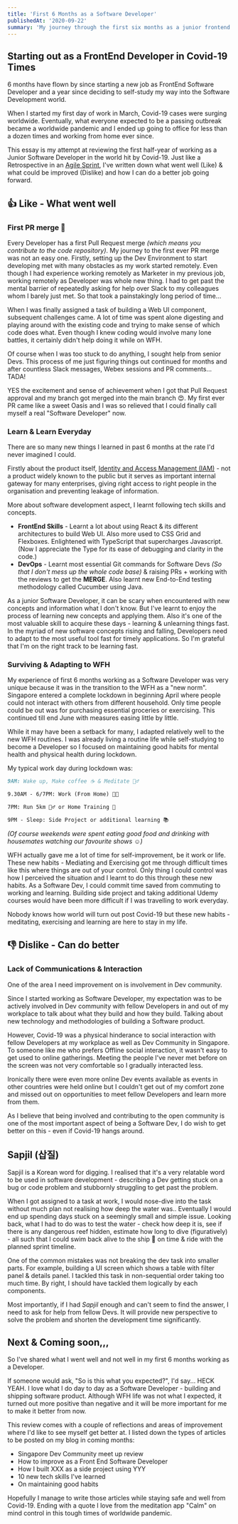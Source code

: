 ```yaml
---
title: 'First 6 Months as a Software Developer'
publishedAt: '2020-09-22'
summary: 'My journey through the first six months as a junior frontend developer during COVID-19 times - what went well, challenges faced, and lessons learned.'
---
```


## Starting out as a FrontEnd Developer in Covid-19 Times

6 months have flown by since starting a new job as FrontEnd Software Developer and a year since deciding to self-study my way into the Software Development world.

When I started my first day of work in March, Covid-19 cases were surging worldwide. Eventually, what everyone expected to be a passing outbreak became a worldwide pandemic and I ended up going to office for less than a dozen times and working from home ever since.

This essay is my attempt at reviewing the first half-year of working as a Junior Software Developer in the world hit by Covid-19. Just like a Retrospective in an [Agile Sprint](https://www.atlassian.com/agile/scrum/sprints), I've written down what went well (Like) & what could be improved (Dislike) and how I can do a better job going forward.

## 👍 Like - What went well

### First PR merge 🥳

Every Developer has a first Pull Request merge *(which means you contribute to the code repository)*. My journey to the first ever PR merge was not an easy one. Firstly, setting up the Dev Environment to start developing met with many obstacles as my work started remotely. Even though I had experience working remotely as Marketer in my previous job, working remotely as Developer was whole new thing. I had to get past the mental barrier of repeatedly asking for help over Slack to my colleagues whom I barely just met. So that took a painstakingly long period of time...

When I was finally assigned a task of building a Web UI component, subsequent challenges came. A lot of time was spent alone digesting and playing around with the existing code and trying to make sense of which code does what. Even though I knew coding would involve many lone battles, it certainly didn't help doing it while on WFH.

Of course when I was too stuck to do anything, I sought help from senior Devs. This process of me just figuring things out continued for months and after countless Slack messages, Webex sessions and PR comments... TADA!

YES the excitement and sense of achievement when I got that Pull Request approval and my branch got merged into the main branch 😍. My first ever PR came like a sweet Oasis and I was so relieved that I could finally call myself a real "Software Developer" now.

### Learn & Learn Everyday

There are so many new things I learned in past 6 months at the rate I'd never imagined I could.

Firstly about the product itself, [Identity and Access Management (IAM)](https://www.ibm.com/sg-en/products/verify-for-workforce-iam) - not a product widely known to the public but it serves as important internal gateway for many enterprises, giving right access to right people in the organisation and preventing leakage of information.

More about software development aspect, I learnt following tech skills and concepts.

- **FrontEnd Skills** - Learnt a lot about using React & its different architectures to build Web UI. Also more used to CSS Grid and Flexboxes. Enlightened with TypeScript that supercharges Javascript. (Now I appreciate the Type for its ease of debugging and clarity in the code.)
- **DevOps** - Learnt most essential Git commands for Software Devs *(So that I don't mess up the whole code base)* & raising PRs + working with the reviews to get the **MERGE**. Also learnt new End-to-End testing methodology called Cucumber using Java.

As a junior Software Developer, it can be scary when encountered with new concepts and information what I don't know. But I've learnt to enjoy the process of learning new concepts and applying them. Also it's one of the most valuable skill to acquire these days - learning & unlearning things fast. In the myriad of new software concepts rising and falling, Developers need to adapt to the most useful tool fast for timely applications. So I'm grateful that I'm on the right track to be learning fast.

### Surviving & Adapting to WFH

My experience of first 6 months working as a Software Developer was very unique because it was in the transition to the WFH as a "new norm". Singapore entered a complete lockdown in beginning April where people could not interact with others from different household. Only time people could be out was for purchasing essential groceries or exercising. This continued till end June with measures easing little by little.

While it may have been a setback for many, I adapted relatively well to the new WFH routines. I was already living a routine life while self-studying to become a Developer so I focused on maintaining good habits for mental health and physical health during lockdown.

My typical work day during lockdown was:

```markdown
9AM: Wake up, Make coffee ☕ & Meditate 🧘‍♂️

9.30AM - 6/7PM: Work (From Home) 👨‍💻

7PM: Run 5km 🏃‍♂️ or Home Training 💪

9PM - Sleep: Side Project or additional learning 📚
```

*(Of course weekends were spent eating good food and drinking with housemates watching our favourite shows ☺️)*

WFH actually gave me a lot of time for self-improvement, be it work or life. These new habits - Mediating and Exercising got me through difficult times like this where things are out of your control. Only thing I could control was how I perceived the situation and I learnt to do this through these new habits. As a Software Dev, I could commit time saved from commuting to working and learning. Building side project and taking additional Udemy courses would have been more difficult if I was travelling to work everyday.

Nobody knows how world will turn out post Covid-19 but these new habits - meditating, exercising and learning are here to stay in my life.

## 👎 Dislike - Can do better

### Lack of Communications & Interaction

One of the area I need improvement on is involvement in Dev community.

Since I started working as Software Developer, my expectation was to be actively involved in Dev community with fellow Developers in and out of my workplace to talk about what they build and how they build. Talking about new technology and methodologies of building a Software product.

However, Covid-19 was a physical hinderance to social interaction with fellow Developers at my workplace as well as Dev Community in Singapore. To someone like me who prefers Offline social interaction, it wasn't easy to get used to online gatherings. Meeting the people I've never met before on the screen was not very comfortable so I gradually interacted less.

Ironically there were even more online Dev events available as events in other countries were held online but I couldn't get out of my comfort zone and missed out on opportunities to meet fellow Developers and learn more from them.

As I believe that being involved and contributing to the open community is one of the most important aspect of being a Software Dev, I do wish to get better on this - even if Covid-19 hangs around.

## Sapjil (삽질)

Sapjil is a Korean word for digging. I realised that it's a very relatable word to be used in software development - describing a Dev getting stuck on a bug or code problem and stubbornly struggling to get past the problem.

When I got assigned to a task at work, I would nose-dive into the task without much plan not realising how deep the water was.. Eventually I would end up spending days stuck on a seemingly small and simple issue. Looking back, what I had to do was to test the water - check how deep it is, see if there is any dangerous reef hidden, estimate how long to dive (figuratively) - all such that I could swim back alive to the ship 🚢 on time & ride with the planned sprint timeline.

One of the common mistakes was not breaking the dev task into smaller parts. For example, building a UI screen which shows a table with filter panel & details panel. I tackled this task in non-sequential order taking too much time. By right, I should have tackled them logically by each components.

Most importantly, if I had *Sapjil* enough and can't seem to find the answer, I need to ask for help from fellow Devs. It will provide new perspective to solve the problem and shorten the development time significantly.

## Next & Coming soon,,,

So I've shared what I went well and not well in my first 6 months working as a Developer.

If someone would ask, "So is this what you expected?", I'd say... HECK YEAH. I love what I do day to day as a Software Developer - building and shipping software product. Although WFH life was not what I expected, it turned out more positive than negative and it will be more important for me to make it better from now.

This review comes with a couple of reflections and areas of improvement where I'd like to see myself get better at. I listed down the types of articles to be posted on my blog in coming months:

- Singapore Dev Community meet up review
- How to improve as a Front End Software Developer
- How I built XXX as a side project using YYY
- 10 new tech skills I've learned
- On maintaining good habits

Hopefully I manage to write those articles while staying safe and well from Covid-19. Ending with a quote I love from the meditation app "Calm" on mind control in this tough times of worldwide pandemic.